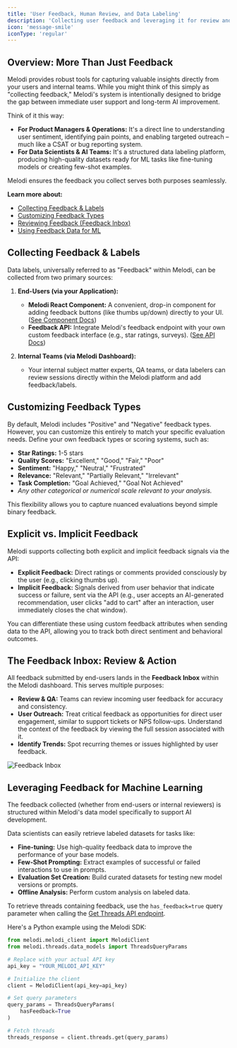 ```yaml
---
title: 'User Feedback, Human Review, and Data Labeling'
description: 'Collecting user feedback and leveraging it for review and machine learning.'
icon: 'message-smile'
iconType: 'regular'
---
```


## Overview: More Than Just Feedback

Melodi provides robust tools for capturing valuable insights directly from your users and internal teams. While you might think of this simply as "collecting feedback," Melodi's system is intentionally designed to bridge the gap between immediate user support and long-term AI improvement.

Think of it this way:

*   **For Product Managers & Operations:** It's a direct line to understanding user sentiment, identifying pain points, and enabling targeted outreach – much like a CSAT or bug reporting system.
*   **For Data Scientists & AI Teams:** It's a structured data labeling platform, producing high-quality datasets ready for ML tasks like fine-tuning models or creating few-shot examples.

Melodi ensures the feedback you collect serves both purposes seamlessly.

**Learn more about:**

*   [Collecting Feedback & Labels](./collecting-feedback)
*   [Customizing Feedback Types](./customizing-types)
*   [Reviewing Feedback (Feedback Inbox)](./reviewing-feedback)
*   [Using Feedback Data for ML](./using-for-ml)

## Collecting Feedback & Labels

Data labels, universally referred to as "Feedback" within Melodi, can be collected from two primary sources:

1.  **End-Users (via your Application):**
    *   **Melodi React Component:** A convenient, drop-in component for adding feedback buttons (like thumbs up/down) directly to your UI. ([See Component Docs](/integrating-melodi-analytics/react-component))
    *   **Feedback API:** Integrate Melodi's feedback endpoint with your own custom feedback interface (e.g., star ratings, surveys). ([See API Docs](/api-reference/create-feedback))

2.  **Internal Teams (via Melodi Dashboard):**
    *   Your internal subject matter experts, QA teams, or data labelers can review sessions directly within the Melodi platform and add feedback/labels.

## Customizing Feedback Types

By default, Melodi includes "Positive" and "Negative" feedback types. However, you can customize this entirely to match your specific evaluation needs. Define your own feedback types or scoring systems, such as:

*   **Star Ratings:** 1-5 stars
*   **Quality Scores:** "Excellent," "Good," "Fair," "Poor"
*   **Sentiment:** "Happy," "Neutral," "Frustrated"
*   **Relevance:** "Relevant," "Partially Relevant," "Irrelevant"
*   **Task Completion:** "Goal Achieved," "Goal Not Achieved"
*   *Any other categorical or numerical scale relevant to your analysis.*

This flexibility allows you to capture nuanced evaluations beyond simple binary feedback.

## Explicit vs. Implicit Feedback

Melodi supports collecting both explicit and implicit feedback signals via the API:

*   **Explicit Feedback:** Direct ratings or comments provided consciously by the user (e.g., clicking thumbs up).
*   **Implicit Feedback:** Signals derived from user behavior that indicate success or failure, sent via the API (e.g., user accepts an AI-generated recommendation, user clicks "add to cart" after an interaction, user immediately closes the chat window).

You can differentiate these using custom feedback attributes when sending data to the API, allowing you to track both direct sentiment and behavioral outcomes.

## The Feedback Inbox: Review & Action

All feedback submitted by end-users lands in the **Feedback Inbox** within the Melodi dashboard. This serves multiple purposes:

*   **Review & QA:** Teams can review incoming user feedback for accuracy and consistency.
*   **User Outreach:** Treat critical feedback as opportunities for direct user engagement, similar to support tickets or NPS follow-ups. Understand the context of the feedback by viewing the full session associated with it.
*   **Identify Trends:** Spot recurring themes or issues highlighted by user feedback.

![Feedback Inbox](/images/feedback-inbox.png)

## Leveraging Feedback for Machine Learning

The feedback collected (whether from end-users or internal reviewers) is structured within Melodi's data model specifically to support AI development.

Data scientists can easily retrieve labeled datasets for tasks like:

*   **Fine-tuning:** Use high-quality feedback data to improve the performance of your base models.
*   **Few-Shot Prompting:** Extract examples of successful or failed interactions to use in prompts.
*   **Evaluation Set Creation:** Build curated datasets for testing new model versions or prompts.
*   **Offline Analysis:** Perform custom analysis on labeled data.

To retrieve threads containing feedback, use the `has_feedback=true` query parameter when calling the [Get Threads API endpoint](/api-reference/get-threads).

Here's a Python example using the Melodi SDK:

```python
from melodi.melodi_client import MelodiClient
from melodi.threads.data_models import ThreadsQueryParams

# Replace with your actual API key
api_key = "YOUR_MELODI_API_KEY"

# Initialize the client
client = MelodiClient(api_key=api_key)

# Set query parameters
query_params = ThreadsQueryParams(
    hasFeedback=True
)

# Fetch threads
threads_response = client.threads.get(query_params)